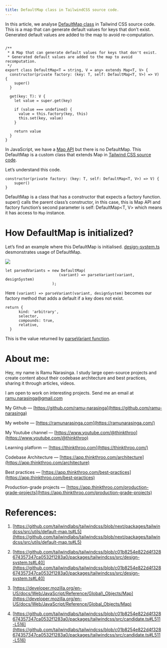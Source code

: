 ```yaml
---
title: DefaultMap class in TailwindCSS source code.
---
```


In this article, we analyse [DefaultMap class](https://github.com/tailwindlabs/tailwindcss/blob/next/packages/tailwindcss/src/utils/default-map.ts#L5) in Tailwind CSS source code. This is a map that can generate default values for keys that don’t exist. Generated default values are added to the map to avoid re-computation.

```plaintext

/**
 * A Map that can generate default values for keys that don't exist.
 * Generated default values are added to the map to avoid recomputation.
 */
export class DefaultMap<T = string, V = any> extends Map<T, V> {
  constructor(private factory: (key: T, self: DefaultMap<T, V>) => V) {
    super()
  }

  get(key: T): V {
    let value = super.get(key)

    if (value === undefined) {
      value = this.factory(key, this)
      this.set(key, value)
    }

    return value
  }
}
```

In JavaScript, we have a [Map API](https://developer.mozilla.org/en-US/docs/Web/JavaScript/Reference/Global_Objects/Map) but there is no DefaultMap. This DefaultMap is a custom class that extends Map in [Tailwind CSS source code](https://github.com/tailwindlabs/tailwindcss/blob/next/packages/tailwindcss/src/utils/default-map.ts#L5).

Let’s understand this code.

```plaintext
constructor(private factory: (key: T, self: DefaultMap<T, V>) => V) {
    super()
}
```

DefaultMap is a class that has a constructor that expects a factory function. super() calls the parent class’s constructor, in this case, this is Map API and factory function’s second parameter is self: DefaultMap&lt;T, V&gt; which means it has access to `Map` instance.

# **How DefaultMap is initialized?**

Let’s find an example where this DefaultMap is initialised. [design-system.ts](https://github.com/tailwindlabs/tailwindcss/blob/c01b8254e822d4f328674357347ca0532f1283a0/packages/tailwindcss/src/design-system.ts#L40) desmonstrates usage of DefaultMap.

![](https://miro.medium.com/v2/resize:fit:875/1*UatBnuEnp1OsRHJnMUQj9Q.png)

```plaintext
let parsedVariants = new DefaultMap(
                        (variant) => parseVariant(variant, designSystem)
                     );
```

Here `(variant) => parseVariant(variant, designSystem)` becomes our factory method that adds a default if a key does not exist.

```plaintext
return {
      kind: 'arbitrary',
      selector,
      compounds: true,
      relative,
  }
```

This is the value returned by [parseVariant function](https://github.com/tailwindlabs/tailwindcss/blob/c01b8254e822d4f328674357347ca0532f1283a0/packages/tailwindcss/src/candidate.ts#L511-L516).

# **About me:**

Hey, my name is Ramu Narasinga. I study large open-source projects and create content about their codebase architecture and best practices, sharing it through articles, videos.

I am open to work on interesting projects. Send me an email at ramu.narasinga@gmail.com

My Github — [https://github.com/ramu-narasinga](https://github.com/ramu-narasinga)

My website — [https://ramunarasinga.com](https://ramunarasinga.com/)

My Youtube channel — [https://www.youtube.com/@thinkthroo](https://www.youtube.com/@thinkthroo)

Learning platform — [https://thinkthroo.com](https://thinkthroo.com/)

Codebase Architecture — [https://app.thinkthroo.com/architecture](https://app.thinkthroo.com/architecture)

Best practices — [https://app.thinkthroo.com/best-practices](https://app.thinkthroo.com/best-practices)

Production-grade projects — [https://app.thinkthroo.com/production-grade-projects](https://app.thinkthroo.com/production-grade-projects)

# **References:**

1. [https://github.com/tailwindlabs/tailwindcss/blob/next/packages/tailwindcss/src/utils/default-map.ts#L5](https://github.com/tailwindlabs/tailwindcss/blob/next/packages/tailwindcss/src/utils/default-map.ts#L5)
    
2. [https://github.com/tailwindlabs/tailwindcss/blob/c01b8254e822d4f328674357347ca0532f1283a0/packages/tailwindcss/src/design-system.ts#L40](https://github.com/tailwindlabs/tailwindcss/blob/c01b8254e822d4f328674357347ca0532f1283a0/packages/tailwindcss/src/design-system.ts#L40)
    
3. [https://developer.mozilla.org/en-US/docs/Web/JavaScript/Reference/Global\_Objects/Map](https://developer.mozilla.org/en-US/docs/Web/JavaScript/Reference/Global_Objects/Map)
    
4. [https://github.com/tailwindlabs/tailwindcss/blob/c01b8254e822d4f328674357347ca0532f1283a0/packages/tailwindcss/src/candidate.ts#L511-L516](https://github.com/tailwindlabs/tailwindcss/blob/c01b8254e822d4f328674357347ca0532f1283a0/packages/tailwindcss/src/candidate.ts#L511-L516)
    

[  
](https://medium.com/tag/javascript?source=post_page-----dce5edc88a29--------------------------------)
